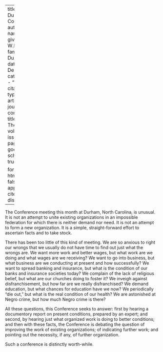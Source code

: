
---
title: 'The Durham Conference'
author:
  - name:
      given: W.E.B.
      family: Du Bois
date: Dec. 1927
categories: 
  - ""
citation: 
  type: article-journal
  container-title: The Crisis
  volume: 34
  issue: 10
  page: 348
google-scholar: true

format:
  html:
    toc: false
    appendix-cite-as: display
---


The Conference meeting this month at Durham, North Carolina, is unusual. It is not an attempt to unite existing organizations in an impossible federation for which there is neither demand nor need. It is not an attempt to form a new organization. It is a simple, straight-forward effort to ascertain facts and to take stock. 

There has been too little of this kind of meeting. We are so anxious to right our wrongs that we usually do not have time to find out just what the wrongs are. We want more work and better wages, but what work are we doing and what wages are we receiving? We want to go into business, but what business are we conducting at present and how successfully? We want to spread banking and insurance, but what is the condition of our banks and insurance societies today? We complain of the lack of religious belief, but what are our churches doing to foster it? We inveigh against disfranchisement, but how far are we really disfranchised? We demand education, but what chances for education have we now? We periodically "die out," but what is the real condition of our health? We are astonished at Negro crime, but how much Negro crime is there? 

All these questions, this Conference seeks to answer: first by hearing a documentory report on present conditions, prepared by an expert; and second, by hearing just what organized work is doing to better conditions; and then with these facts, the Conference is debating the question of improving the work of existing organizations; of indicating further work; and pointing out the necessity, if any, of further organization. 

Such a conference is distinctly worth-while. 

